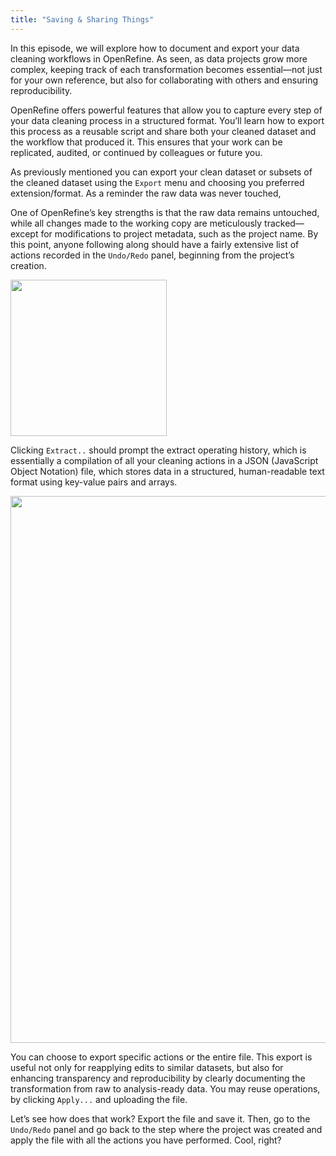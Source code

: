 ```yaml
---
title: "Saving & Sharing Things"
---
```


In this episode, we will explore how to document and export your data cleaning workflows in OpenRefine. As seen, as data projects grow more complex, keeping track of each transformation becomes essential—not just for your own reference, but also for collaborating with others and ensuring reproducibility.

OpenRefine offers powerful features that allow you to capture every step of your data cleaning process in a structured format. You’ll learn how to export this process as a reusable script and share both your cleaned dataset and the workflow that produced it. This ensures that your work can be replicated, audited, or continued by colleagues or future you.

As previously mentioned you can export your clean dataset or subsets of the cleaned dataset using the `Export` menu and choosing you preferred extension/format. As a reminder the raw data was never touched,

One of OpenRefine’s key strengths is that the raw data remains untouched, while all changes made to the working copy are meticulously tracked—except for modifications to project metadata, such as the project name. By this point, anyone following along should have a fairly extensive list of actions recorded in the `Undo/Redo` panel, beginning from the project's creation.

![](images/undo-redo.png){width="250"}

Clicking `Extract..` should prompt the extract operating history, which is essentially a compilation of all your cleaning actions in a JSON (JavaScript Object Notation) file, which stores data in a structured, human-readable text format using key-value pairs and arrays.

![](images/extract-operation.png){width="875"}

You can choose to export specific actions or the entire file. This export is useful not only for reapplying edits to similar datasets, but also for enhancing transparency and reproducibility by clearly documenting the transformation from raw to analysis-ready data. You may reuse operations, by clicking `Apply...` and uploading the file.

Let's see how does that work? Export the file and save it. Then, go to the `Undo/Redo` panel and go back to the step where the project was created and apply the file with all the actions you have performed. Cool, right?
